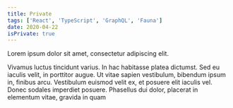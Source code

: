 ```yaml
---
title: Private
tags: ['React', 'TypeScript', 'GraphQL', 'Fauna']
date: 2020-04-22
isPrivate: true
---
```


Lorem ipsum dolor sit amet, consectetur adipiscing elit.

Vivamus luctus tincidunt varius. In hac habitasse platea dictumst. Sed eu iaculis velit, in porttitor augue. Ut vitae
sapien vestibulum, bibendum ipsum in, finibus arcu. Vestibulum euismod velit ex, et posuere elit iaculis vel. Donec
sodales imperdiet posuere. Phasellus dui dolor, placerat in elementum vitae, gravida in quam
